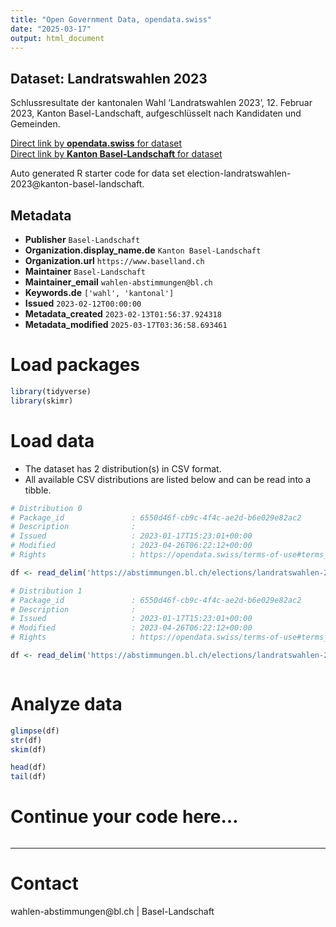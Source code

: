 ```yaml
---
title: "Open Government Data, opendata.swiss"
date: "2025-03-17"
output: html_document
---
```


## Dataset: Landratswahlen 2023

Schlussresultate der kantonalen Wahl 'Landratswahlen 2023', 12. Februar 2023, Kanton Basel-Landschaft, aufgeschlüsselt nach Kandidaten und Gemeinden.

[Direct link by **opendata.swiss** for dataset](https://opendata.swiss/de/dataset/landratswahlen-2023)<br>
[Direct link by **Kanton Basel-Landschaft** for dataset](https://abstimmungen.bl.ch/elections/landratswahlen-2023/data)

Auto generated R starter code for data set election-landratswahlen-2023@kanton-basel-landschaft.

## Metadata

- **Publisher** `Basel-Landschaft`
- **Organization.display_name.de** `Kanton Basel-Landschaft`
- **Organization.url** `https://www.baselland.ch`
- **Maintainer** `Basel-Landschaft`
- **Maintainer_email** `wahlen-abstimmungen@bl.ch`
- **Keywords.de** `['wahl', 'kantonal']`
- **Issued** `2023-02-12T00:00:00`
- **Metadata_created** `2023-02-13T01:56:37.924318`
- **Metadata_modified** `2025-03-17T03:36:58.693461`


# Load packages

```r

library(tidyverse)
library(skimr)

```

# Load data

-   The dataset has 2 distribution(s) in CSV format.
-   All available CSV distributions are listed below and can be read into a tibble.

```r

# Distribution 0
# Package_id               : 6550d46f-cb9c-4f4c-ae2d-b6e029e82ac2
# Description              : 
# Issued                   : 2023-01-17T15:23:01+00:00
# Modified                 : 2023-04-26T06:22:12+00:00
# Rights                   : https://opendata.swiss/terms-of-use#terms_by

df <- read_delim('https://abstimmungen.bl.ch/elections/landratswahlen-2023/data-csv')

# Distribution 1
# Package_id               : 6550d46f-cb9c-4f4c-ae2d-b6e029e82ac2
# Description              : 
# Issued                   : 2023-01-17T15:23:01+00:00
# Modified                 : 2023-04-26T06:22:12+00:00
# Rights                   : https://opendata.swiss/terms-of-use#terms_by

df <- read_delim('https://abstimmungen.bl.ch/elections/landratswahlen-2023/data-parties-csv')



```

# Analyze data

```r

glimpse(df)
str(df)
skim(df)

head(df)
tail(df)

```

# Continue your code here...

```r

```

------------------------------------------------------------------------

# Contact

wahlen-abstimmungen@bl.ch | Basel-Landschaft
